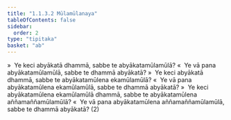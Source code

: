 ```yaml
---
title: "1.1.3.2 Mūlamūlanaya"
tableOfContents: false
sidebar:
  order: 2
type: "tipitaka"
basket: "ab"
---
```



<DynamicBreadcrumb />

<Division number="28">

<Paragraph number="56">
»  Ye keci abyākatā dhammā, sabbe te abyākatamūlamūlā?
</Paragraph>

<Paragraph number="57">
«  Ye vā pana abyākatamūlamūlā, sabbe te dhammā abyākatā?
</Paragraph>

</Division>
<Division number="29">

<Paragraph number="58">
»  Ye keci abyākatā dhammā, sabbe te abyākatamūlena ekamūlamūlā?
</Paragraph>

<Paragraph number="59">
«  Ye vā pana abyākatamūlena ekamūlamūlā, sabbe te dhammā abyākatā?
</Paragraph>

</Division>
<Division number="30">

<Paragraph number="60">
»  Ye keci abyākatamūlena ekamūlamūlā dhammā, sabbe te abyākatamūlena aññamaññamūlamūlā?
</Paragraph>

<Paragraph number="61">
«  Ye vā pana abyākatamūlena aññamaññamūlamūlā, sabbe te dhammā abyākatā? (2)
</Paragraph>
</Division>